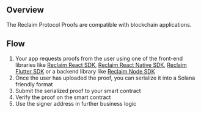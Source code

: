 



## Overview


The Reclaim Protocol Proofs are compatible with blockchain applications.

## Flow

1. Your app requests proofs from the user using one of the front-end libraries like [Reclaim React SDK](/react), [Reclaim React Native SDK](/react-native), [Reclaim Flutter SDK](/flutter) or a backend library like [Reclaim Node SDK](/node)
2. Once the user has uploaded the proof, you can serialize it into a Solana friendly format
3. Submit the serialized proof to your smart contract
4. Verify the proof on the smart contract
5. Use the signer address in further business logic

